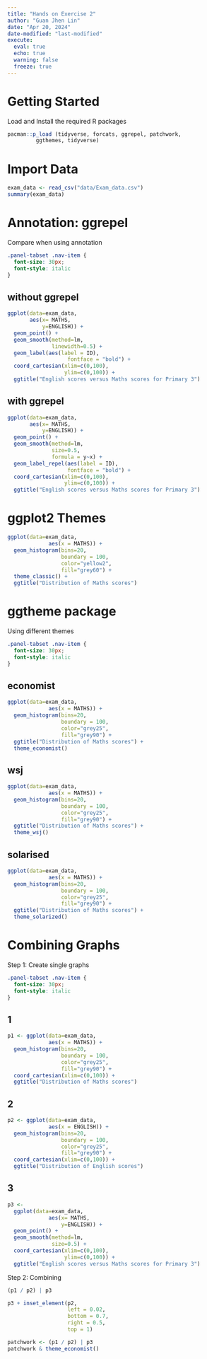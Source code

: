 ```yaml
---
title: "Hands on Exercise 2"
author: "Guan Jhen Lin"
date: "Apr 20, 2024"
date-modified: "last-modified"
execute: 
  eval: true
  echo: true
  warning: false
  freeze: true
---
```


# Getting Started

Load and Install the required R packages

```r
pacman::p_load (tidyverse, forcats, ggrepel, patchwork, 
         ggthemes, tidyverse)
```

# Import Data

```r
exam_data <- read_csv("data/Exam_data.csv")
summary(exam_data)
```

# Annotation: ggrepel

Compare when using annotation

```css
.panel-tabset .nav-item {
  font-size: 30px;
  font-style: italic
}
```

::: panel-tabset
## without ggrepel

```r
ggplot(data=exam_data, 
       aes(x= MATHS, 
           y=ENGLISH)) +
  geom_point() +
  geom_smooth(method=lm, 
              linewidth=0.5) +  
  geom_label(aes(label = ID), 
                   fontface = "bold") +
  coord_cartesian(xlim=c(0,100),
                  ylim=c(0,100)) +
  ggtitle("English scores versus Maths scores for Primary 3")
```

## with ggrepel

```r
ggplot(data=exam_data, 
       aes(x= MATHS, 
           y=ENGLISH)) +
  geom_point() +
  geom_smooth(method=lm, 
              size=0.5, 
              formula = y~x) +  
  geom_label_repel(aes(label = ID), 
                   fontface = "bold") +
  coord_cartesian(xlim=c(0,100),
                  ylim=c(0,100)) +
  ggtitle("English scores versus Maths scores for Primary 3")
```
:::

# ggplot2 Themes

```r
ggplot(data=exam_data, 
             aes(x = MATHS)) +
  geom_histogram(bins=20, 
                 boundary = 100,
                 color="yellow2", 
                 fill="grey60") +
  theme_classic() +
  ggtitle("Distribution of Maths scores") 
```

# ggtheme package

Using different themes

```css
.panel-tabset .nav-item {
  font-size: 30px;
  font-style: italic
}
```

::: panel-tabset
## economist

```r
ggplot(data=exam_data, 
             aes(x = MATHS)) +
  geom_histogram(bins=20, 
                 boundary = 100,
                 color="grey25", 
                 fill="grey90") +
  ggtitle("Distribution of Maths scores") +
  theme_economist()
```

## wsj

```r
ggplot(data=exam_data, 
             aes(x = MATHS)) +
  geom_histogram(bins=20, 
                 boundary = 100,
                 color="grey25", 
                 fill="grey90") +
  ggtitle("Distribution of Maths scores") +
  theme_wsj()
```

## solarised

```r
ggplot(data=exam_data, 
             aes(x = MATHS)) +
  geom_histogram(bins=20, 
                 boundary = 100,
                 color="grey25", 
                 fill="grey90") +
  ggtitle("Distribution of Maths scores") +
  theme_solarized()
```
:::

# Combining Graphs

Step 1: Create single graphs

```css
.panel-tabset .nav-item {
  font-size: 30px;
  font-style: italic
}
```

::: panel-tabset
## 1

```r
p1 <- ggplot(data=exam_data, 
             aes(x = MATHS)) +
  geom_histogram(bins=20, 
                 boundary = 100,
                 color="grey25", 
                 fill="grey90") + 
  coord_cartesian(xlim=c(0,100)) +
  ggtitle("Distribution of Maths scores")
```

## 2

```r
p2 <- ggplot(data=exam_data, 
             aes(x = ENGLISH)) +
  geom_histogram(bins=20, 
                 boundary = 100,
                 color="grey25", 
                 fill="grey90") +
  coord_cartesian(xlim=c(0,100)) +
  ggtitle("Distribution of English scores")
```

## 3

```r
p3 <-  
  ggplot(data=exam_data, 
             aes(x= MATHS, 
                 y=ENGLISH)) +
  geom_point() +
  geom_smooth(method=lm, 
              size=0.5) +  
  coord_cartesian(xlim=c(0,100),
                  ylim=c(0,100)) +
  ggtitle("English scores versus Maths scores for Primary 3")
```
:::

Step 2: Combining

```r
(p1 / p2) | p3
```

```r
p3 + inset_element(p2, 
                   left = 0.02, 
                   bottom = 0.7, 
                   right = 0.5, 
                   top = 1)
```

```r
patchwork <- (p1 / p2) | p3
patchwork & theme_economist()
```
